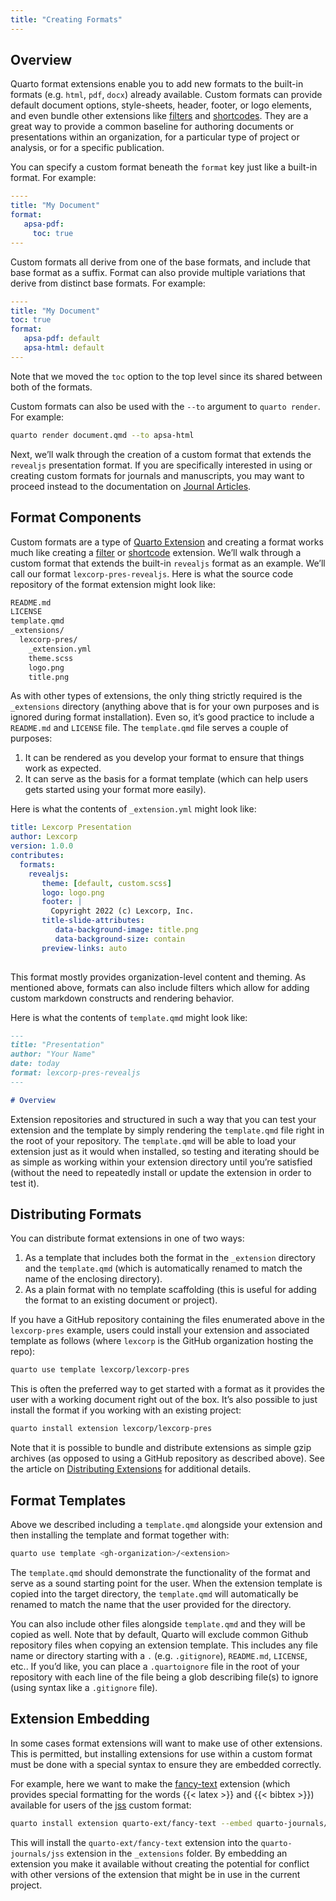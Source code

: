 ```yaml
---
title: "Creating Formats"
---
```


## Overview

Quarto format extensions enable you to add new formats to the built-in formats (e.g. `html`, `pdf`, `docx`) already available. Custom formats can provide default document options, style-sheets, header, footer, or logo elements, and even bundle other extensions like [filters](filters.qmd) and [shortcodes](shortcodes.qmd). They are a great way to provide a common baseline for authoring documents or presentations within an organization, for a particular type of project or analysis, or for a specific publication.

You can specify a custom format beneath the `format` key just like a built-in format. For example:

``` yaml
----
title: "My Document"
format:
   apsa-pdf:
     toc: true
---
```

Custom formats all derive from one of the base formats, and include that base format as a suffix. Format can also provide multiple variations that derive from distinct base formats. For example:

``` yaml
----
title: "My Document"
toc: true
format:
   apsa-pdf: default
   apsa-html: default
---
```

Note that we moved the `toc` option to the top level since its shared between both of the formats.

Custom formats can also be used with the `--to` argument to `quarto render`. For example:

``` bash
quarto render document.qmd --to apsa-html
```

Next, we'll walk through the creation of a custom format that extends the `revealjs` presentation format. If you are specifically interested in using or creating custom formats for journals and manuscripts, you may want to proceed instead to the documentation on [Journal Articles](../journals/index.qmd).

## Format Components

Custom formats are a type of [Quarto Extension](index.qmd) and creating a format works much like creating a [filter](filter.qmd) or [shortcode](shortcode.qmd) extension. We'll walk through a custom format that extends the built-in `revealjs` format as an example. We'll call our format `lexcorp-pres-revealjs`. Here is what the source code repository of the format extension might look like:

``` default
README.md
LICENSE
template.qmd
_extensions/
  lexcorp-pres/
    _extension.yml
    theme.scss
    logo.png
    title.png
```

As with other types of extensions, the only thing strictly required is the `_extensions` directory (anything above that is for your own purposes and is ignored during format installation). Even so, it's good practice to include a `README.md` and `LICENSE` file. The `template.qmd` file serves a couple of purposes:

1.  It can be rendered as you develop your format to ensure that things work as expected.
2.  It can serve as the basis for a format template (which can help users gets started using your format more easily).

Here is what the contents of `_extension.yml` might look like:

``` yaml
title: Lexcorp Presentation
author: Lexcorp
version: 1.0.0
contributes:
  formats:
    revealjs:
       theme: [default, custom.scss]
       logo: logo.png
       footer: | 
         Copyright 2022 (c) Lexcorp, Inc.
       title-slide-attributes:
          data-background-image: title.png
          data-background-size: contain
       preview-links: auto
       
```

This format mostly provides organization-level content and theming. As mentioned above, formats can also include filters which allow for adding custom markdown constructs and rendering behavior.

Here is what the contents of `template.qmd` might look like:

``` markdown
---
title: "Presentation"
author: "Your Name"
date: today
format: lexcorp-pres-revealjs
---

# Overview
```

Extension repositories and structured in such a way that you can test your extension and the template by simply rendering the `template.qmd` file right in the root of your repository. The `template.qmd` will be able to load your extension just as it would when installed, so testing and iterating should be as simple as working within your extension directory until you're satisfied (without the need to repeatedly install or update the extension in order to test it).

## Distributing Formats

You can distribute format extensions in one of two ways:

1.  As a template that includes both the format in the `_extension` directory and the `template.qmd` (which is automatically renamed to match the name of the enclosing directory).
2.  As a plain format with no template scaffolding (this is useful for adding the format to an existing document or project).

If you have a GitHub repository containing the files enumerated above in the `lexcorp-pres` example, users could install your extension and associated template as follows (where `lexcorp` is the GitHub organization hosting the repo):

``` bash
quarto use template lexcorp/lexcorp-pres
```

This is often the preferred way to get started with a format as it provides the user with a working document right out of the box. It's also possible to just install the format if you working with an existing project:

``` bash
quarto install extension lexcorp/lexcorp-pres
```

Note that it is possible to bundle and distribute extensions as simple gzip archives (as opposed to using a GitHub repository as described above). See the article on [Distributing Extensions](distributing.qmd) for additional details.

## Format Templates

Above we described including a `template.qmd` alongside your extension and then installing the template and format together with:

``` bash
quarto use template <gh-organization>/<extension>
```

The `template.qmd` should demonstrate the functionality of the format and serve as a sound starting point for the user. When the extension template is copied into the target directory, the `template.qmd` will automatically be renamed to match the name that the user provided for the directory.

You can also include other files alongside `template.qmd` and they will be copied as well. Note that by default, Quarto will exclude common Github repository files when copying an extension template. This includes any file name or directory starting with a `.` (e.g. `.gitignore`), `README.md`, `LICENSE`, etc.. If you'd like, you can place a `.quartoignore` file in the root of your repository with each line of the file being a glob describing file(s) to ignore (using syntax like a `.gitignore` file).

## Extension Embedding

In some cases format extensions will want to make use of other extensions. This is permitted, but installing extensions for use within a custom format must be done with a special syntax to ensure they are embedded correctly.

For example, here we want to make the [fancy-text](https://github.com/quarto-ext/fancy-text) extension (which provides special formatting for the words {{< latex >}} and {{< bibtex >}}) available for users of the [jss](https://github.com/quarto-journals/jss) custom format:

``` bash
quarto install extension quarto-ext/fancy-text --embed quarto-journals/jss
```

This will install the `quarto-ext/fancy-text` extension into the `quarto-journals/jss` extension in the `_extensions` folder. By embedding an extension you make it available without creating the potential for conflict with other versions of the extension that might be in use in the current project.


